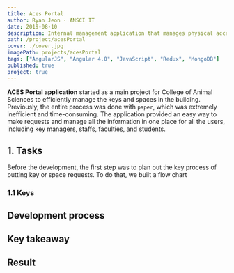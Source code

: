 ```yaml
---
title: Aces Portal
author: Ryan Jeon · ANSCI IT
date: 2019-08-10
description: Internal management application that manages physical access and authority of persons to spaces and inventory
path: /project/acesPortal
cover: ./cover.jpg
imagePath: projects/acesPortal
tags: ["AngularJS", "Angular 4.0", "JavaScript", "Redux", "MongoDB"]
published: true
project: true
---
```



__ACES Portal application__ started as a main project for College of Animal Sciences to efficiently manage the keys and spaces in the building.
Previously, the entire process was done with `paper`, which was extremely inefficient and time-consuming.
The application provided an easy way to make requests and manage all the information in one place for all the users, including key managers, staffs, faculties, and students.

## 1. Tasks

Before the development, the first step was to plan out the key process of putting key or space requests.
To do that, we built a flow chart

### 1.1 Keys

## Development process

## Key takeaway

## Result




